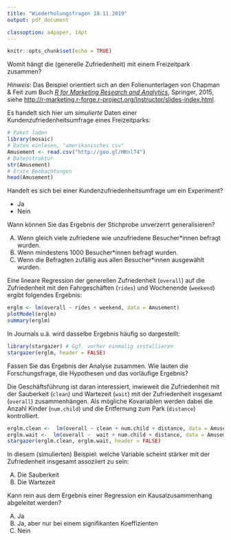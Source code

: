 ```yaml
---
title: "Wiederholungsfragen 18.11.2019"
output: pdf_document

classoption: a4paper, 14pt
---
```


```r
knitr::opts_chunk$set(echo = TRUE)
```


Womit hängt die (generelle Zufriedenheit) mit einem Freizeitpark zusammen?

*Hinweis*: Das Beispiel orientiert sich an den Folienunterlagen von Chapman \& Feit zum Buch [*R for Marketing Research and Analytics*](http://r-marketing.r-forge.r-project.org/), Springer, 2015, siehe [http://r-marketing.r-forge.r-project.org/Instructor/slides-index.html](http://r-marketing.r-forge.r-project.org/Instructor/slides-index.html).

Es handelt sich hier um *simulierte* Daten einer Kundenzufriedenheitsumfrage eines Freizeitparks:

```r
# Paket laden
library(mosaic)
# Daten einlesen, "amerikanisches csv"
Amusement <- read.csv("http://goo.gl/HKnl74")
# Datenstruktur
str(Amusement)
# Erste Beobachtungen
head(Amusement)
```


Handelt es sich bei einer Kundenzufriedenheitsumfrage um ein Experiment?

- Ja
- Nein

\vspace{2cm}

Wann können Sie das Ergebnis der Stichprobe unverzerrt generalisieren?

A.  Wenn gleich viele zufriedene wie unzufriedene Besucher\*innen befragt wurden.
B.  Wenn mindestens 1000 Besucher\*innen befragt wurden.
C.  Wenn die Befragten zufällig aus allen Besucher\*innen ausgewählt wurden.


\newpage

Eine lineare Regression der generellen Zufriedenheit (`overall`) auf die Zufriedenheit mit den Fahrgeschäften (`rides`) und Wochenende (`weekend`) ergibt folgendes Ergebnis:

```r
erglm <- lm(overall ~ rides + weekend, data = Amusement)
plotModel(erglm)
summary(erglm)
```


\newpage 

In Journals u.ä. wird dasselbe Ergebnis häufig so dargestellt:

```r
library(stargazer) # Ggf. vorher einmalig installieren
stargazer(erglm, header = FALSE)
```

Fassen Sie das Ergebnis der Analyse zusammen. Wie lauten die Forschungsfrage, die Hypothesen und das vorläufige Ergebnis?

\newpage 

Die Geschäftsführung ist daran interessiert, inwieweit die Zufriedenheit mit der Sauberkeit (`clean`) und Wartezeit (`wait`) mit der Zufriedenheit insgesamt (`overall`) zusammenhängen. Als mögliche Kovariablen werden dabei die Anzahl Kinder (`num.child`) und die Entfernung zum Park (`distance`) kontrolliert.

```r
erglm.clean <-  lm(overall ~ clean + num.child + distance, data = Amusement)
erglm.wait <-  lm(overall ~  wait + num.child + distance, data = Amusement)
stargazer(erglm.clean, erglm.wait, header = FALSE)
```

In diesem (simulierten) Beispiel: welche Variable scheint stärker mit der Zufriedenheit insgesamt assoziiert zu sein:

A.  Die Sauberkeit
B.  Die Wartezeit

\vspace{2cm}

Kann rein aus dem Ergebnis einer Regression ein Kausalzusammenhang abgeleitet werden?

A.  Ja
B.  Ja, aber nur bei einem signifikanten Koeffizienten
C.  Nein

